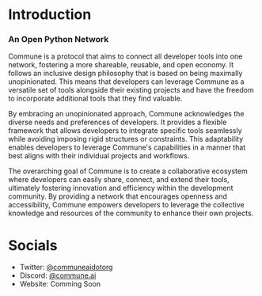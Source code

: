 # Introduction

### An Open Python Network

Commune is a protocol that aims to connect all developer tools into one network, fostering a more shareable, reusable, and open economy. It follows an inclusive design philosophy that is based on being maximally unopinionated. This means that developers can leverage Commune as a versatile set of tools alongside their existing projects and have the freedom to incorporate additional tools that they find valuable.

By embracing an unopinionated approach, Commune acknowledges the diverse needs and preferences of developers. It provides a flexible framework that allows developers to integrate specific tools seamlessly while avoiding imposing rigid structures or constraints. This adaptability enables developers to leverage Commune's capabilities in a manner that best aligns with their individual projects and workflows.

The overarching goal of Commune is to create a collaborative ecosystem where developers can easily share, connect, and extend their tools, ultimately fostering innovation and efficiency within the development community. By providing a network that encourages openness and accessibility, Commune empowers developers to leverage the collective knowledge and resources of the community to enhance their own projects.

# Socials

- Twitter: [@communeaidotorg](https://twitter.com/communeaidotorg)
- Discord: [@commune.ai](https://discord.com/invite/DgjvQXvhqf)
- Website: Comming Soon